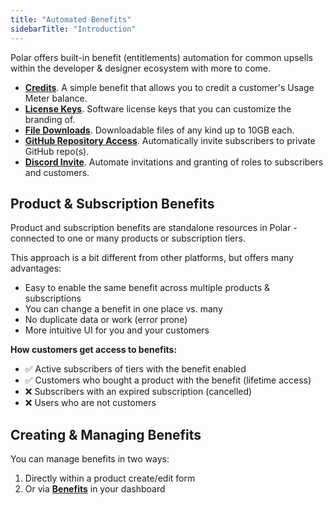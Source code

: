 ```yaml
---
title: "Automated Benefits"
sidebarTitle: "Introduction"
---
```


Polar offers built-in benefit (entitlements) automation for common upsells within the developer &
designer ecosystem with more to come.

- [**Credits**](/features/benefits/credits). A simple benefit that allows you to credit a customer's Usage Meter balance.
- [**License Keys**](/features/benefits/license-keys). Software license keys that you can customize the branding of.
- [**File Downloads**](/features/benefits/file-downloads). Downloadable files of any kind up to 10GB each.
- [**GitHub Repository Access**](/features/benefits/github-access). Automatically invite subscribers to private GitHub repo(s).
- [**Discord Invite**](/features/benefits/discord-access). Automate invitations and granting of roles to subscribers and customers.

## Product & Subscription Benefits

Product and subscription benefits are standalone resources in Polar - connected to one or many products or subscription tiers.

This approach is a bit different from other platforms, but offers many advantages:

- Easy to enable the same benefit across multiple products & subscriptions
- You can change a benefit in one place vs. many
- No duplicate data or work (error prone)
- More intuitive UI for you and your customers

**How customers get access to benefits:**

- ✅ Active subscribers of tiers with the benefit enabled
- ✅ Customers who bought a product with the benefit (lifetime access)
- ❌ Subscribers with an expired subscription (cancelled)
- ❌ Users who are not customers

## Creating & Managing Benefits

You can manage benefits in two ways:

1. Directly within a product create/edit form
2. Or via [**Benefits**](https://polar.sh/dashboard/*/benefits) in your dashboard
